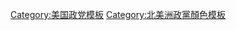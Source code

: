 {{template category |type=function}}

[[Category:美国政党模板|Category:美国政党模板]]
[[Category:北美洲政黨顏色模板|Category:北美洲政黨顏色模板]]